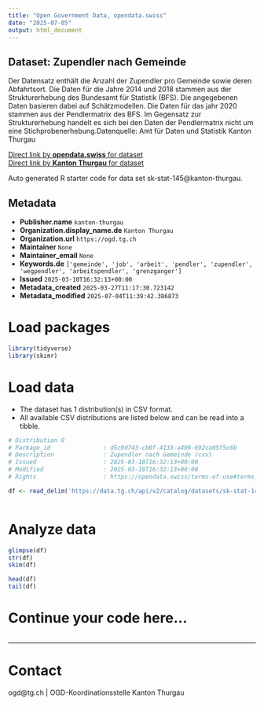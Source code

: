 ```yaml
---
title: "Open Government Data, opendata.swiss"
date: "2025-07-05"
output: html_document
---
```


## Dataset: Zupendler nach Gemeinde

Der Datensatz enthält die Anzahl der Zupendler pro Gemeinde sowie deren Abfahrtsort. Die Daten für die Jahre 2014 und 2018 stammen aus der Strukturerhebung des Bundesamt für Statistik (BFS). Die angegebenen Daten basieren dabei auf Schätzmodellen. Die Daten für das jahr 2020 stammen aus der Pendlermatrix des BFS. Im Gegensatz zur Strukturerhebung handelt es sich bei den Daten der Pendlermatrix nicht um eine Stichprobenerhebung.Datenquelle: Amt für Daten und Statistik Kanton Thurgau

[Direct link by **opendata.swiss** for dataset](https://opendata.swiss/de/dataset/zupendler-nach-gemeinde)<br>
[Direct link by **Kanton Thurgau** for dataset](https://data.tg.ch/explore/dataset/sk-stat-145/)

Auto generated R starter code for data set sk-stat-145@kanton-thurgau.

## Metadata

- **Publisher.name** `kanton-thurgau`
- **Organization.display_name.de** `Kanton Thurgau`
- **Organization.url** `https://ogd.tg.ch`
- **Maintainer** `None`
- **Maintainer_email** `None`
- **Keywords.de** `['gemeinde', 'job', 'arbeit', 'pendler', 'zupendler', 'wegpendler', 'arbeitspendler', 'grenzganger']`
- **Issued** `2025-03-10T16:32:13+00:00`
- **Metadata_created** `2025-03-27T11:17:30.723142`
- **Metadata_modified** `2025-07-04T11:39:42.386873`


# Load packages

```r

library(tidyverse)
library(skimr)

```

# Load data

-   The dataset has 1 distribution(s) in CSV format.
-   All available CSV distributions are listed below and can be read into a tibble.

```r

# Distribution 0
# Package_id               : d5c0d743-cb0f-4133-a409-692ca05f5c6b
# Description              : Zupendler nach Gemeinde (csv)
# Issued                   : 2025-03-10T16:32:13+00:00
# Modified                 : 2025-03-10T16:32:13+00:00
# Rights                   : https://opendata.swiss/terms-of-use#terms_by

df <- read_delim('https://data.tg.ch/api/v2/catalog/datasets/sk-stat-145/exports/csv?use_labels=true')



```

# Analyze data

```r

glimpse(df)
str(df)
skim(df)

head(df)
tail(df)

```

# Continue your code here...

```r

```

------------------------------------------------------------------------

# Contact

ogd@tg.ch | OGD-Koordinationsstelle Kanton Thurgau
